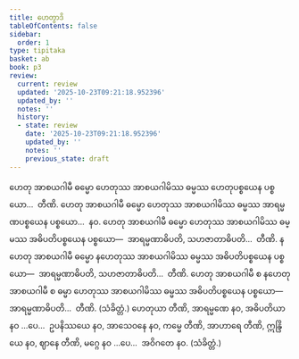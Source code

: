 ```yaml
---
title: ဟေတွာဒိ
tableOfContents: false
sidebar:
  order: 1
type: tipitaka
basket: ab
book: p3
review:
  current: review
  updated: '2025-10-23T09:21:18.952396'
  updated_by: ''
  notes: ''
  history:
  - state: review
    date: '2025-10-23T09:21:18.952396'
    updated_by: ''
    notes: ''
    previous_state: draft
---
```



<ReviewStatus review={frontmatter.review} showDetails={true} />

<HypothesisAnnotation frontmatter={frontmatter} />

<DynamicBreadcrumb />

<Division number="310" book="p3" e="ch" v="39" p="264">

<Paragraph number="633" book="p3">
ဟေတု အာစယဂါမီ ဓမ္မော ဟေတုဿ အာစယဂါမိဿ ဓမ္မဿ ဟေတုပစ္စယေန ပစ္စယော…  တီဏိ.
</Paragraph>

<Paragraph number="634" book="p3">
ဟေတု အာစယဂါမီ ဓမ္မော ဟေတုဿ အာစယဂါမိဿ ဓမ္မဿ အာရမ္မဏပစ္စယေန ပစ္စယော…  နဝ.
</Paragraph>

<Paragraph number="635" book="p3">
ဟေတု အာစယဂါမီ ဓမ္မော ဟေတုဿ အာစယဂါမိဿ ဓမ္မဿ အဓိပတိပစ္စယေန ပစ္စယော—  အာရမ္မဏာဓိပတိ, သဟဇာတာဓိပတိ…  တီဏိ.
</Paragraph>

<Paragraph number="636" book="p3">
နဟေတု အာစယဂါမီ ဓမ္မော နဟေတုဿ အာစယဂါမိဿ ဓမ္မဿ အဓိပတိပစ္စယေန ပစ္စယော—  အာရမ္မဏာဓိပတိ, သဟဇာတာဓိပတိ…  တီဏိ.
</Paragraph>

<Paragraph number="637" book="p3">
ဟေတု အာစယဂါမီ စ နဟေတု အာစယဂါမီ စ ဓမ္မာ ဟေတုဿ အာစယဂါမိဿ ဓမ္မဿ အဓိပတိပစ္စယေန ပစ္စယော—  အာရမ္မဏာဓိပတိ…  တီဏိ. (သံခိတ္တံ.)
</Paragraph>

</Division>
<Division number="311" book="p3" e="ch" v="39" p="264">

<Paragraph number="638" book="p3">
ဟေတုယာ တီဏိ, အာရမ္မဏေ နဝ, အဓိပတိယာ နဝ …ပေ…  ဥပနိဿယေ နဝ, အာသေဝနေ နဝ, ကမ္မေ တီဏိ, အာဟာရေ တီဏိ, ဣန္ဒြိယေ နဝ, ဈာနေ တီဏိ, မဂ္ဂေ နဝ …ပေ…  အဝိဂတေ နဝ. (သံခိတ္တံ.)
</Paragraph>
</Division>